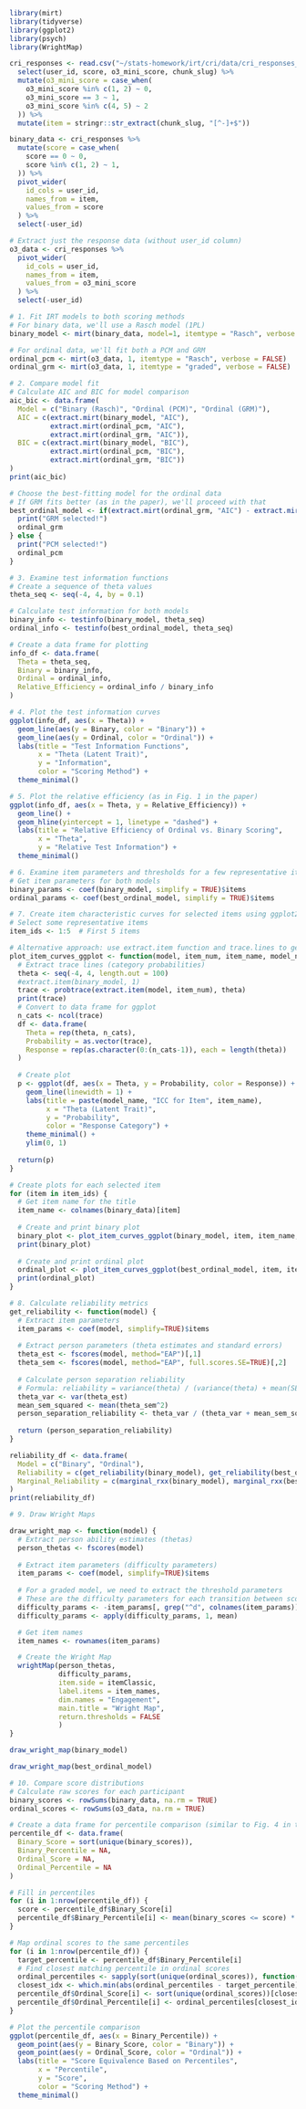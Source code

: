 ```r
library(mirt)
library(tidyverse)
library(ggplot2)
library(psych)
library(WrightMap)

cri_responses <- read.csv("~/stats-homework/irt/cri/data/cri_responses_w_o3_scores.csv") %>%
  select(user_id, score, o3_mini_score, chunk_slug) %>%
  mutate(o3_mini_score = case_when(
    o3_mini_score %in% c(1, 2) ~ 0,
    o3_mini_score == 3 ~ 1,
    o3_mini_score %in% c(4, 5) ~ 2
  )) %>% 
  mutate(item = stringr::str_extract(chunk_slug, "[^-]+$"))

binary_data <- cri_responses %>%
  mutate(score = case_when(
    score == 0 ~ 0,
    score %in% c(1, 2) ~ 1,
  )) %>%
  pivot_wider(
    id_cols = user_id,
    names_from = item,
    values_from = score
  ) %>% 
  select(-user_id)

# Extract just the response data (without user_id column)
o3_data <- cri_responses %>%
  pivot_wider(
    id_cols = user_id,
    names_from = item,
    values_from = o3_mini_score
  ) %>% 
  select(-user_id)
```

```r
# 1. Fit IRT models to both scoring methods
# For binary data, we'll use a Rasch model (1PL)
binary_model <- mirt(binary_data, model=1, itemtype = "Rasch", verbose = FALSE)

# For ordinal data, we'll fit both a PCM and GRM
ordinal_pcm <- mirt(o3_data, 1, itemtype = "Rasch", verbose = FALSE)
ordinal_grm <- mirt(o3_data, 1, itemtype = "graded", verbose = FALSE)

# 2. Compare model fit
# Calculate AIC and BIC for model comparison
aic_bic <- data.frame(
  Model = c("Binary (Rasch)", "Ordinal (PCM)", "Ordinal (GRM)"),
  AIC = c(extract.mirt(binary_model, "AIC"),
          extract.mirt(ordinal_pcm, "AIC"),
          extract.mirt(ordinal_grm, "AIC")),
  BIC = c(extract.mirt(binary_model, "BIC"),
          extract.mirt(ordinal_pcm, "BIC"),
          extract.mirt(ordinal_grm, "BIC"))
)
print(aic_bic)

# Choose the best-fitting model for the ordinal data
# If GRM fits better (as in the paper), we'll proceed with that
best_ordinal_model <- if(extract.mirt(ordinal_grm, "AIC") - extract.mirt(ordinal_pcm, "AIC") > 5) {
  print("GRM selected!")
  ordinal_grm
} else {
  print("PCM selected!")
  ordinal_pcm
}
```


```r
# 3. Examine test information functions
# Create a sequence of theta values
theta_seq <- seq(-4, 4, by = 0.1)

# Calculate test information for both models
binary_info <- testinfo(binary_model, theta_seq)
ordinal_info <- testinfo(best_ordinal_model, theta_seq)

# Create a data frame for plotting
info_df <- data.frame(
  Theta = theta_seq,
  Binary = binary_info,
  Ordinal = ordinal_info,
  Relative_Efficiency = ordinal_info / binary_info
)

# 4. Plot the test information curves
ggplot(info_df, aes(x = Theta)) +
  geom_line(aes(y = Binary, color = "Binary")) +
  geom_line(aes(y = Ordinal, color = "Ordinal")) +
  labs(title = "Test Information Functions",
       x = "Theta (Latent Trait)",
       y = "Information",
       color = "Scoring Method") +
  theme_minimal()
```


```r
# 5. Plot the relative efficiency (as in Fig. 1 in the paper)
ggplot(info_df, aes(x = Theta, y = Relative_Efficiency)) +
  geom_line() +
  geom_hline(yintercept = 1, linetype = "dashed") +
  labs(title = "Relative Efficiency of Ordinal vs. Binary Scoring",
       x = "Theta",
       y = "Relative Test Information") +
  theme_minimal()
```


```r
# 6. Examine item parameters and thresholds for a few representative items
# Get item parameters for both models
binary_params <- coef(binary_model, simplify = TRUE)$items
ordinal_params <- coef(best_ordinal_model, simplify = TRUE)$items
```


```r
# 7. Create item characteristic curves for selected items using ggplot2
# Select some representative items
item_ids <- 1:5  # First 5 items

# Alternative approach: use extract.item function and trace.lines to get ICC data
plot_item_curves_ggplot <- function(model, item_num, item_name, model_name) {
  # Extract trace lines (category probabilities)
  theta <- seq(-4, 4, length.out = 100)
  #extract.item(binary_model, 1)
  trace <- probtrace(extract.item(model, item_num), theta)
  print(trace)
  # Convert to data frame for ggplot
  n_cats <- ncol(trace)
  df <- data.frame(
    Theta = rep(theta, n_cats),
    Probability = as.vector(trace),
    Response = rep(as.character(0:(n_cats-1)), each = length(theta))
  )
  
  # Create plot
  p <- ggplot(df, aes(x = Theta, y = Probability, color = Response)) +
    geom_line(linewidth = 1) +
    labs(title = paste(model_name, "ICC for Item", item_name),
         x = "Theta (Latent Trait)",
         y = "Probability",
         color = "Response Category") +
    theme_minimal() +
    ylim(0, 1)
  
  return(p)
}

# Create plots for each selected item
for (item in item_ids) {
  # Get item name for the title
  item_name <- colnames(binary_data)[item]
  
  # Create and print binary plot
  binary_plot <- plot_item_curves_ggplot(binary_model, item, item_name, "Binary")
  print(binary_plot)
  
  # Create and print ordinal plot
  ordinal_plot <- plot_item_curves_ggplot(best_ordinal_model, item, item_name, "Ordinal")
  print(ordinal_plot)
}
```


```r
# 8. Calculate reliability metrics
get_reliability <- function(model) {
  # Extract item parameters
  item_params <- coef(model, simplify=TRUE)$items
  
  # Extract person parameters (theta estimates and standard errors)
  theta_est <- fscores(model, method="EAP")[,1]
  theta_sem <- fscores(model, method="EAP", full.scores.SE=TRUE)[,2]
  
  # Calculate person separation reliability
  # Formula: reliability = variance(theta) / (variance(theta) + mean(SE^2))
  theta_var <- var(theta_est)
  mean_sem_squared <- mean(theta_sem^2)
  person_separation_reliability <- theta_var / (theta_var + mean_sem_squared)
  
  return (person_separation_reliability)
}

reliability_df <- data.frame(
  Model = c("Binary", "Ordinal"),
  Reliability = c(get_reliability(binary_model), get_reliability(best_ordinal_model)),
  Marginal_Reliability = c(marginal_rxx(binary_model), marginal_rxx(best_ordinal_model))
)
print(reliability_df)
```


```r
# 9. Draw Wright Maps

draw_wright_map <- function(model) {
  # Extract person ability estimates (thetas)
  person_thetas <- fscores(model)
  
  # Extract item parameters (difficulty parameters)
  item_params <- coef(model, simplify=TRUE)$items
  
  # For a graded model, we need to extract the threshold parameters
  # These are the difficulty parameters for each transition between score categories
  difficulty_params <- -item_params[, grep("^d", colnames(item_params)), drop=FALSE]
  difficulty_params <- apply(difficulty_params, 1, mean)

  # Get item names
  item_names <- rownames(item_params)

  # Create the Wright Map
  wrightMap(person_thetas,
            difficulty_params, 
            item.side = itemClassic, 
            label.items = item_names,
            dim.names = "Engagement",
            main.title = "Wright Map",
            return.thresholds = FALSE
            )
}

draw_wright_map(binary_model)
```

```r
draw_wright_map(best_ordinal_model)
```


```r
# 10. Compare score distributions
# Calculate raw scores for each participant
binary_scores <- rowSums(binary_data, na.rm = TRUE)
ordinal_scores <- rowSums(o3_data, na.rm = TRUE)

# Create a data frame for percentile comparison (similar to Fig. 4 in the paper)
percentile_df <- data.frame(
  Binary_Score = sort(unique(binary_scores)),
  Binary_Percentile = NA,
  Ordinal_Score = NA,
  Ordinal_Percentile = NA
)

# Fill in percentiles
for (i in 1:nrow(percentile_df)) {
  score <- percentile_df$Binary_Score[i]
  percentile_df$Binary_Percentile[i] <- mean(binary_scores <= score) * 100
}

# Map ordinal scores to the same percentiles
for (i in 1:nrow(percentile_df)) {
  target_percentile <- percentile_df$Binary_Percentile[i]
  # Find closest matching percentile in ordinal scores
  ordinal_percentiles <- sapply(sort(unique(ordinal_scores)), function(s) mean(ordinal_scores <= s) * 100)
  closest_idx <- which.min(abs(ordinal_percentiles - target_percentile))
  percentile_df$Ordinal_Score[i] <- sort(unique(ordinal_scores))[closest_idx]
  percentile_df$Ordinal_Percentile[i] <- ordinal_percentiles[closest_idx]
}

# Plot the percentile comparison
ggplot(percentile_df, aes(x = Binary_Percentile)) +
  geom_point(aes(y = Binary_Score, color = "Binary")) +
  geom_point(aes(y = Ordinal_Score, color = "Ordinal")) +
  labs(title = "Score Equivalence Based on Percentiles",
       x = "Percentile",
       y = "Score",
       color = "Scoring Method") +
  theme_minimal()
```


